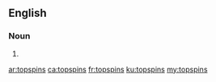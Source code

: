 ==English==

===Noun===
{{head|en|plural}}

# {{plural of|topspin|lang=en}}

[[ar:topspins]]
[[ca:topspins]]
[[fr:topspins]]
[[ku:topspins]]
[[my:topspins]]